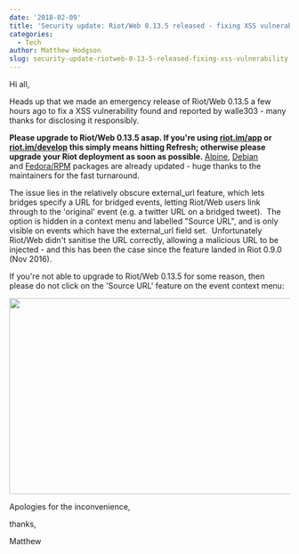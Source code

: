 ```yaml
---
date: '2018-02-09'
title: 'Security update: Riot/Web 0.13.5 released - fixing XSS vulnerability'
categories:
  - Tech
author: Matthew Hodgson
slug: security-update-riotweb-0-13-5-released-fixing-xss-vulnerability
---
```


Hi all,

Heads up that we made an emergency release of Riot/Web 0.13.5 a few hours ago to fix a XSS vulnerability found and reported by walle303 - many thanks for disclosing it responsibly.

<strong>Please upgrade to Riot/Web 0.13.5 asap. If you're using <a href="https://riot.im/app">riot.im/app</a> or <a href="https://riot.im/develop">riot.im/develop</a> this simply means hitting Refresh; otherwise please upgrade your Riot deployment as soon as possible. </strong><a href="https://pkgs.alpinelinux.org/packages?name=riot-web&amp;branch=edge">Alpine</a>, <a href="https://riot.im/desktop">Debian</a> and <a href="https://github.com/taw00/riot-rpm">Fedora/RPM</a> packages are already updated - huge thanks to the maintainers for the fast turnaround.

The issue lies in the relatively obscure external_url feature, which lets bridges specify a URL for bridged events, letting Riot/Web users link through to the 'original' event (e.g. a twitter URL on a bridged tweet).  The option is hidden in a context menu and labelled "Source URL", and is only visible on events which have the external_url field set.  Unfortunately Riot/Web didn't sanitise the URL correctly, allowing a malicious URL to be injected - and this has been the case since the feature landed in Riot 0.9.0 (Nov 2016).

If you're not able to upgrade to Riot/Web 0.13.5 for some reason, then please do not click on the 'Source URL' feature on the event context menu:

<a href="https://matrix.org/blog/wp-content/uploads/2018/02/xss.png"><img class="aligncenter size-large wp-image-3001" src="https://matrix.org/blog/wp-content/uploads/2018/02/xss-1024x352.png" alt="" width="1024" height="352" /></a>

Apologies for the inconvenience,

thanks,

Matthew